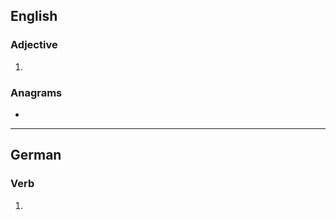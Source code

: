 ==English==

===Adjective===
{{head|en|superlative adjective}}

# {{en-superlative of|dank}}

===Anagrams===
* {{anagrams|en|a=adeknst|stanked}}

----

==German==

===Verb===
{{head|de|verb form}}

# {{de-verb form of|danken|2|s|k1}}
